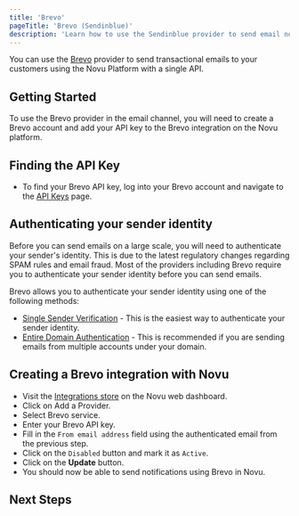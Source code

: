 ```yaml
---
title: 'Brevo'
pageTitle: 'Brevo (Sendinblue)'
description: 'Learn how to use the Sendinblue provider to send email notifications using Novu'
---
```



You can use the [Brevo](https://www.brevo.com/) provider to send transactional emails to your customers using the Novu Platform with a single API.

## Getting Started

To use the Brevo provider in the email channel, you will need to create a Brevo account and add your API key to the Brevo integration on the Novu platform.

## Finding the API Key

- To find your Brevo API key, log into your Brevo account and navigate to the [API Keys](https://account.brevo.com/advanced/api) page.

## Authenticating your sender identity

Before you can send emails on a large scale, you will need to authenticate your sender's identity. This is due to the latest regulatory changes regarding SPAM rules and email fraud. Most of the providers including Brevo require you to authenticate your sender identity before you can send emails.

Brevo allows you to authenticate your sender identity using one of the following methods:

- [Single Sender Verification](https://account.brevo.com/senders) - This is the easiest way to authenticate your sender identity.
- [Entire Domain Authentication](https://help.brevo.com/hc/en-us/articles/12163873383186-Authenticate-your-domain-with-Brevo-Brevo-code-DKIM-record-DMARC-record) - This is recommended if you are sending emails from multiple accounts under your domain.

## Creating a Brevo integration with Novu

- Visit the [Integrations store](https://dashboard.novu.co/integrations?utm_campaign=docs-brevo) on the Novu web dashboard.
- Click on Add a Provider.
- Select Brevo service.
- Enter your Brevo API key.
- Fill in the `From email address` field using the authenticated email from the previous step.
- Click on the `Disabled` button and mark it as `Active`.
- Click on the **Update** button.
- You should now be able to send notifications using Brevo in Novu.

## Next Steps

<EmailProviderNextSteps />
